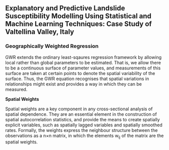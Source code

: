 ## Explanatory and Predictive Landslide Susceptibility Modelling Using Statistical and Machine Learning Techniques: Case Study of Valtellina Valley, Italy

### Geographically Weighted Regression

GWR extends the ordinary least-sqaures regression framework by allowing local rather than global parameters to be estimated. That is, we allow there to be a continuous surface of parameter values, and measurements of this surface are taken at certain points to denote the spatial variability of the surface. Thus, the GWR equation recognises that spatial variations in relationships might exist and provides a way in which they can be measured. 

**Spatial Weights**

Spatial weights are a key component in any cross-sectional analysis of spatial dependence. They are an essential element in the construction of spatial autocorrelation statistics, and provide the means to create spatially explicit variables, such as spatially lagged variables and spatially smoothed rates. Formally, the weights express the neighbour structure between the observations as a n×n matrix, in which the elements w~ij~ of the matrix are the spatial weights.
